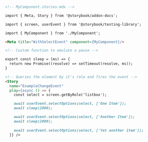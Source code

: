 ```md
<!-- MyComponent.stories.mdx -->

import { Meta, Story } from '@storybook/addon-docs';

import { screen, userEvent } from '@storybook/testing-library';

import { MyComponent } from './MyComponent';

<Meta title="WithSelectEvent" component={MyComponent}/>

<!-- Custom function to emulate a pause -->

export const sleep = (ms) => {
  return new Promise((resolve) => setTimeout(resolve, ms));
}

<!-- Queries the element by it's role and fires the event -->
<Story 
  name="ExampleChangeEvent"
  play={async () => {
    const select = screen.getByRole('listbox');

    await userEvent.selectOptions(select, ['One Item']);
    await sleep(2000);

    await userEvent.selectOptions(select, ['Another Item']);
    await sleep(2000);
    
    await userEvent.selectOptions(select, ['Yet another item']);
  }} />
```